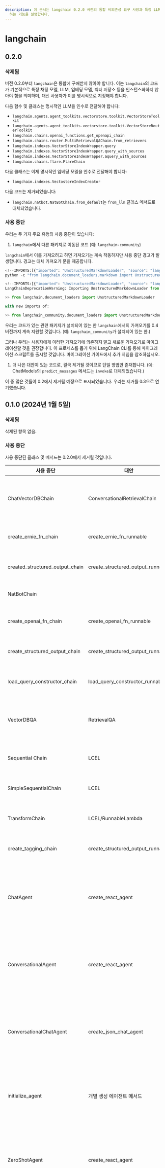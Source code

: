 ```yaml
---
description: 이 문서는 langchain 0.2.0 버전의 통합 비의존성 요구 사항과 특정 LLM 및 임베딩 모델을 명시적으로 전달해야
  하는 기능을 설명합니다.
---
```


# langchain

## 0.2.0

### 삭제됨

버전 0.2.0부터 `langchain`은 통합에 구애받지 않아야 합니다. 이는 `langchain`의 코드가 기본적으로 특정 채팅 모델, LLM, 임베딩 모델, 벡터 저장소 등을 인스턴스화하지 않아야 함을 의미하며, 대신 사용자가 이를 명시적으로 지정해야 합니다.

다음 함수 및 클래스는 명시적인 LLM을 인수로 전달해야 합니다:

- `langchain.agents.agent_toolkits.vectorstore.toolkit.VectorStoreToolkit`
- `langchain.agents.agent_toolkits.vectorstore.toolkit.VectorStoreRouterToolkit`
- `langchain.chains.openai_functions.get_openapi_chain`
- `langchain.chains.router.MultiRetrievalQAChain.from_retrievers`
- `langchain.indexes.VectorStoreIndexWrapper.query`
- `langchain.indexes.VectorStoreIndexWrapper.query_with_sources`
- `langchain.indexes.VectorStoreIndexWrapper.aquery_with_sources`
- `langchain.chains.flare.FlareChain`

다음 클래스는 이제 명시적인 임베딩 모델을 인수로 전달해야 합니다:

- `langchain.indexes.VectostoreIndexCreator`

다음 코드는 제거되었습니다:

- `langchain.natbot.NatBotChain.from_default`는 `from_llm` 클래스 메서드로 대체되었습니다.

### 사용 중단

우리는 두 가지 주요 유형의 사용 중단이 있습니다:

1. `langchain`에서 다른 패키지로 이동된 코드 (예: `langchain-community`)

`langchain`에서 이를 가져오려고 하면 가져오기는 계속 작동하지만 사용 중단 경고가 발생합니다. 경고는 대체 가져오기 문을 제공합니다.

```python
<!--IMPORTS:[{"imported": "UnstructuredMarkdownLoader", "source": "langchain.document_loaders.markdown", "docs": "https://api.python.langchain.com/en/latest/document_loaders/langchain_community.document_loaders.markdown.UnstructuredMarkdownLoader.html", "title": "langchain"}]-->
python -c "from langchain.document_loaders.markdown import UnstructuredMarkdownLoader"

```


```python
<!--IMPORTS:[{"imported": "UnstructuredMarkdownLoader", "source": "langchain.document_loaders", "docs": "https://api.python.langchain.com/en/latest/document_loaders/langchain_community.document_loaders.markdown.UnstructuredMarkdownLoader.html", "title": "langchain"}, {"imported": "UnstructuredMarkdownLoader", "source": "langchain_community.document_loaders", "docs": "https://api.python.langchain.com/en/latest/document_loaders/langchain_community.document_loaders.markdown.UnstructuredMarkdownLoader.html", "title": "langchain"}]-->
LangChainDeprecationWarning: Importing UnstructuredMarkdownLoader from langchain.document_loaders is deprecated. Please replace deprecated imports:

>> from langchain.document_loaders import UnstructuredMarkdownLoader

with new imports of:

>> from langchain_community.document_loaders import UnstructuredMarkdownLoader
```


우리는 코드가 있는 관련 패키지가 설치되어 있는 한 `langchain`에서의 가져오기를 0.4 버전까지 계속 지원할 것입니다. (예: `langchain_community`가 설치되어 있는 한.)

그러나 우리는 사용자에게 이러한 가져오기에 의존하지 말고 새로운 가져오기로 마이그레이션할 것을 권장합니다. 이 프로세스를 돕기 위해 LangChain CLI를 통해 마이그레이션 스크립트를 출시할 것입니다. 마이그레이션 가이드에서 추가 지침을 참조하십시오.

1. 더 나은 대안이 있는 코드로, 결국 제거될 것이므로 단일 방법만 존재합니다. (예: ChatModels의 `predict_messages` 메서드는 `invoke`로 대체되었습니다.)

이 중 많은 것들이 0.2에서 제거될 예정으로 표시되었습니다. 우리는 제거를 0.3으로 연기했습니다.

## 0.1.0 (2024년 1월 5일)

### 삭제됨

삭제된 항목 없음.

### 사용 중단

사용 중단된 클래스 및 메서드는 0.2.0에서 제거될 것입니다.

| 사용 중단                      | 대안                             | 이유                                         |
|---------------------------------|-----------------------------------|------------------------------------------------|
| ChatVectorDBChain               | ConversationalRetrievalChain      | 모든 검색자에 더 일반적임                   |
| create_ernie_fn_chain           | create_ernie_fn_runnable          | 내부에서 LCEL 사용                           |
| created_structured_output_chain | create_structured_output_runnable | 내부에서 LCEL 사용                           |
| NatBotChain                     |                                   | 사용되지 않음                               |
| create_openai_fn_chain          | create_openai_fn_runnable         | 내부에서 LCEL 사용                           |
| create_structured_output_chain  | create_structured_output_runnable | 내부에서 LCEL 사용                           |
| load_query_constructor_chain    | load_query_constructor_runnable   | 내부에서 LCEL 사용                           |
| VectorDBQA                      | RetrievalQA                       | 모든 검색자에 더 일반적임                   |
| Sequential Chain                | LCEL                              | LCEL에 의해 대체됨                          |
| SimpleSequentialChain           | LCEL                              | LCEL에 의해 대체됨                          |
| TransformChain                  | LCEL/RunnableLambda               | LCEL에 의해 대체됨                          |
| create_tagging_chain            | create_structured_output_runnable | 내부에서 LCEL 사용                           |
| ChatAgent                       | create_react_agent                | 클래스를 사용하는 것보다 LCEL 빌더 사용     |
| ConversationalAgent             | create_react_agent                | 클래스를 사용하는 것보다 LCEL 빌더 사용     |
| ConversationalChatAgent         | create_json_chat_agent            | 클래스를 사용하는 것보다 LCEL 빌더 사용     |
| initialize_agent                | 개별 생성 에이전트 메서드       | 개별 생성 에이전트 메서드가 더 명확함      |
| ZeroShotAgent                   | create_react_agent                | 클래스를 사용하는 것보다 LCEL 빌더 사용     |
| OpenAIFunctionsAgent            | create_openai_functions_agent     | 클래스를 사용하는 것보다 LCEL 빌더 사용     |
| OpenAIMultiFunctionsAgent       | create_openai_tools_agent         | 클래스를 사용하는 것보다 LCEL 빌더 사용     |
| SelfAskWithSearchAgent          | create_self_ask_with_search       | 클래스를 사용하는 것보다 LCEL 빌더 사용     |
| StructuredChatAgent             | create_structured_chat_agent      | 클래스를 사용하는 것보다 LCEL 빌더 사용     |
| XMLAgent                        | create_xml_agent                  | 클래스를 사용하는 것보다 LCEL 빌더 사용     |
